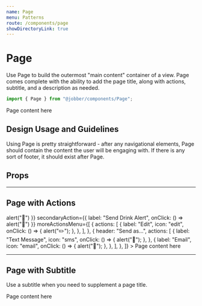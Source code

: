 ```yaml
---
name: Page
menu: Patterns
route: /components/page
showDirectoryLink: true
---
```



# Page

Use Page to build the outermost "main content" container of a view. Page comes
complete with the ability to add the page title, along with actions, subtitle,
and a description as needed.

```ts
import { Page } from "@jobber/components/Page";
```

<Playground>
  <Page
    title="Notifications"
    intro="Improve job completion rates, stop chasing payments, and boost your customer service by automatically communicating with your clients at key points before, during, and after a job. Read more about Notifications by visiting our [Help Center](https://help.getjobber.com/hc/en-us/articles/115009737128)."
  >
    <Text>Page content here</Text>
  </Page>
</Playground>

## Design Usage and Guidelines

Using Page is pretty straightforward - after any navigational elements, Page
should contain the content the user will be engaging with. If there is any sort
of footer, it should exist after Page.

## Props

<Props of={Page} />

---

## Page with Actions

<Playground>
  <Page
    title="Notification Settings"
    intro="This isn't just talk. Get into action with some buttons and menus."
    primaryAction={{ label: "Send Food Alert", onClick: () => alert("🥨") }}
    secondaryAction={{ label: "Send Drink Alert", onClick: () => alert("🍹") }}
    moreActionsMenu={[
      {
        actions: [
          {
            label: "Edit",
            icon: "edit",
            onClick: () => {
              alert("✏️");
            },
          },
        ],
      },
      {
        header: "Send as...",
        actions: [
          {
            label: "Text Message",
            icon: "sms",
            onClick: () => {
              alert("📱");
            },
          },
          {
            label: "Email",
            icon: "email",
            onClick: () => {
              alert("📨");
            },
          },
        ],
      },
    ]}
  >
    <Content>
      <Text>Page content here</Text>
    </Content>
  </Page>
</Playground>

---

## Page with Subtitle

Use a subtitle when you need to supplement a page title.

<Playground>
  <Page
    title="Notifications"
    subtitle="Notify me of all the work"
    intro="Improve job completion rates, stop chasing payments, and boost your customer service by automatically communicating with your clients at key points before, during, and after a job. Read more about Notifications by visiting our [Help Center](https://help.getjobber.com/hc/en-us/articles/115009737128)."
  >
    <Text>Page content here</Text>
  </Page>
</Playground>
